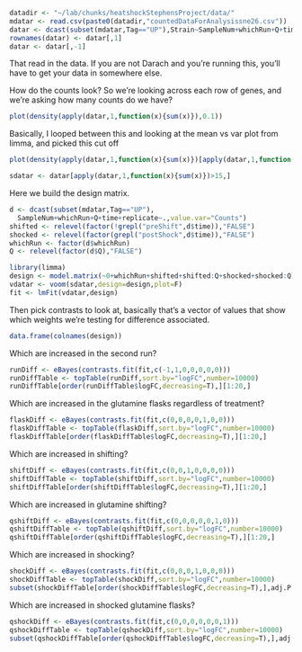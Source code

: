 
```r
datadir <- "~/lab/chunks/heatshockStephensProject/data/"
mdatar <- read.csv(paste0(datadir,"countedDataForAnalysissne26.csv"))
datar <- dcast(subset(mdatar,Tag=="UP"),Strain~SampleNum+whichRun+Q+time+replicate,value.var="Counts")
rownames(datar) <- datar[,1]
datar <- datar[,-1]
```

That read in the data. If you are not Darach and you're running this,
you'll have to get your data in somewhere else.


How do the counts look? So we're looking across each row of genes,
and we're asking how many counts do we have?

```r
plot(density(apply(datar,1,function(x){sum(x)}),0.1))
```

Basically, I looped between this and looking at the mean vs var
plot from limma, and picked this cut off

```r
plot(density(apply(datar,1,function(x){sum(x)})[apply(datar,1,function(x){sum(x)})>15],0.1))

sdatar <- datar[apply(datar,1,function(x){sum(x)})>15,]
```

Here we build the design matrix.

```r
d <- dcast(subset(mdatar,Tag=="UP"),
  SampleNum+whichRun+Q+time+replicate~.,value.var="Counts")
shifted <- relevel(factor(!grepl("preShift",d$time)),"FALSE")
shocked <- relevel(factor(grepl("postShock",d$time)),"FALSE")
whichRun <- factor(d$whichRun)
Q <- relevel(factor(d$Q),"FALSE")

library(limma)
design <- model.matrix(~0+whichRun+shifted+shifted:Q+shocked+shocked:Q)
vdatar <- voom(sdatar,design=design,plot=F)
fit <- lmFit(vdatar,design)
```

Then pick contrasts to look at, basically that's a vector of values
that show which weights we're testing for difference associated.

```r
data.frame(colnames(design))
```

Which are increased in the second run?
```r
runDiff <- eBayes(contrasts.fit(fit,c(-1,1,0,0,0,0,0)))
runDiffTable <- topTable(runDiff,sort.by="logFC",number=10000)
runDiffTable[order(runDiffTable$logFC,decreasing=T),][1:20,]
```

Which are increased in the glutamine flasks regardless of treatment?
```r
flaskDiff <- eBayes(contrasts.fit(fit,c(0,0,0,0,1,0,0)))
flaskDiffTable <- topTable(flaskDiff,sort.by="logFC",number=10000)
flaskDiffTable[order(flaskDiffTable$logFC,decreasing=T),][1:20,]
```

Which are increased in shifting? 
```r
shiftDiff <- eBayes(contrasts.fit(fit,c(0,0,1,0,0,0,0)))
shiftDiffTable <- topTable(shiftDiff,sort.by="logFC",number=10000)
shiftDiffTable[order(shiftDiffTable$logFC,decreasing=T),][1:20,]
```

Which are increased in glutamine shifting? 
```r
qshiftDiff <- eBayes(contrasts.fit(fit,c(0,0,0,0,0,1,0)))
qshiftDiffTable <- topTable(qshiftDiff,sort.by="logFC",number=10000)
qshiftDiffTable[order(qshiftDiffTable$logFC,decreasing=T),][1:20,]
```

Which are increased in shocking? 
```r
shockDiff <- eBayes(contrasts.fit(fit,c(0,0,0,1,0,0,0)))
shockDiffTable <- topTable(shockDiff,sort.by="logFC",number=10000)
subset(shockDiffTable[order(shockDiffTable$logFC,decreasing=T),],adj.P.Val<0.05)
```

Which are increased in shocked glutamine flasks? 
```r
qshockDiff <- eBayes(contrasts.fit(fit,c(0,0,0,0,0,0,1)))
qshockDiffTable <- topTable(qshockDiff,sort.by="logFC",number=10000)
subset(qshockDiffTable[order(qshockDiffTable$logFC,decreasing=T),],adj.P.Val<0.05)
```


